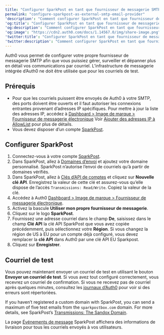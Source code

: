 ```yaml
---
title: "Configurer SparkPost en tant que fournisseur de messagerie SMTP externe"
permalink: "configure-sparkpost-as-external-smtp-email-provider"
'description': "Comment configurer SparkPost en tant que fournisseur de messagerie SMTP externe."
'og:title': "Configurer SparkPost en tant que fournisseur de messagerie SMTP externe"
'og:description': "Comment configurer SparkPost en tant que fournisseur de messagerie SMTP externe."
'og:image': "https://cdn2.auth0.com/docs/1.14567.0/img/share-image.png"
'twitter:title': "Configurer SparkPost en tant que fournisseur de messagerie SMTP externe"
'twitter:description': "Comment configurer SparkPost en tant que fournisseur de messagerie SMTP externe."
---
```


Auth0 vous permet de configurer votre propre fournisseur de messagerie SMTP afin que vous puissiez gérer, surveiller et dépanner plus en détail vos communications par courriel. L’infrastructure de messagerie intégrée d’Auth0 ne doit être utilisée que pour les courriels de test.

## Prérequis

* Pour que les courriels puissent être envoyés de Auth0 à votre SMTP, des ports doivent être ouverts et il faut autoriser les connexions entrantes provenant d’adresses IP spécifiques. Pour mettre à jour la liste des adresses IP, accédez à [Dashboard > Image de marque > Fournisseur de messagerie électronique](https://manage.auth0.com/#/branding/email_provider) Voir [Ajouter des adresses IP à AllowList](/docs/fr-ca/secure/security-guidance/data-security/allowlist) pour plus de détails.
* Vous devez disposer d’un compte [SparkPost](https://www.sparkpost.com/).

## Configurer SparkPost

1. Connectez-vous à votre compte [SparkPost](https://www.sparkpost.com/).
2. Dans SparkPost, allez à [Domaines d’envoi](https://app.sparkpost.com/account/sending-domains) et ajoutez votre domaine personnalisé. SparkPost n’autorise l’envoi de courriels qu’à partir de domaines vérifiés.
3. Dans SparkPost, allez à [Clés d’API de comptes](https://app.sparkpost.com/account/credentials) et cliquez sur **Nouvelle clé API**. Enregistrez la valeur de cette clé et assurez-vous qu’elle dispose de l’accès `Transmissions: Read/Write`. Copiez la valeur de la clé.
4. Accédez à Auth0 [Dashboard > Image de marque > Fournisseur de messagerie électronique](https://manage.auth0.com/#/branding/email_provider).
5. Activez la bascule **Utiliser mon propre fournisseur de messagerie**.
6. Cliquez sur le logo **SparkPost**.
7. Fournissez une adresse courriel dans le champ **De**, saisissez dans le champ **Clé API** la clé API SparkPost que vous avez copiée précédemment, puis sélectionnez votre **Région**. Si vous changez la région de US à EU pour un compte déjà configuré, vous devez remplacer la **clé API** dans Auth0 par une clé API EU Sparkpost.
8. Cliquez sur **Enregistrer**.

## Courriel de test

Vous pouvez maintenant envoyer un courriel de test en utilisant le bouton **Envoyer un courriel de test**. Si vous avez tout configuré correctement, vous recevrez un courriel de confirmation. Si vous ne recevez pas de courriel après quelques minutes, consultez les [journaux d’Auth0](https://manage.auth0.com/#/logs) pour voir si des erreurs sont répertoriées.

If you haven’t registered a <Tooltip href="/docs/fr-ca/glossary?term=custom-domain" tip="Domaine personnalisé
Domaine tiers avec un nom spécialisé ou reflétant votre marque." cta="Voir le glossaire">custom domain</Tooltip> with SparkPost, you can send a maximum of five test emails from the `sparkpostbox.com` domain. For more details, see SparkPost’s [Transmissions: The Sandox Domain](https://developers.sparkpost.com/api/transmissions.html#header-the-sandbox-domain).

La page [Événements de message](https://app.sparkpost.com/reports/message-events) SparkPost affichera des informations de livraison pour tous les courriels envoyés à vos utilisateurs.